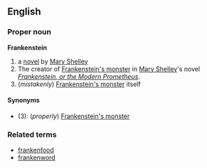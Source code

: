 ==English==
===Proper noun===
'''Frankenstein'''

#a [[novel]] by [[w:Mary_Shelley|Mary Shelley]]
#The creator of [[Frankenstein's monster]] in [[w:Mary_Shelley|Mary Shelley]]'s novel ''[[w:Frankenstein|Frankenstein, or the Modern Prometheus]]''.
#(''mistakenly'') [[Frankenstein's monster]] itself

====Synonyms====
*(3): (''properly'') [[Frankenstein's monster]]

===Related terms===
*[[frankenfood]]
*[[frankenword]]